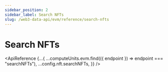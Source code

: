 ```yaml
---
sidebar_position: 2
sidebar_label: Search NFTs
slug: /web3-data-api/evm/reference/search-nfts
---
```



# Search NFTs

<ApiReference
  {...{
    ...computeUnits.evm.find(({ endpoint }) => endpoint === "searchNFTs"),
    ...config.nft.searchNFTs,
  }}
/>

